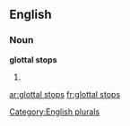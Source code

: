 
==English==

===Noun===
'''glottal stops'''

# {{plural of|[[glottal stop]]}}

[[Category:English plurals]]

[[ar:glottal stops]]
[[fr:glottal stops]]